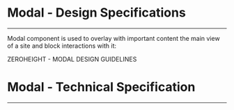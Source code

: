 
<Meta title="ODS Components/User feedback/Modal [molecule]/Specifications" />

# Modal - Design Specifications
----

Modal component is used to overlay with important content the main view of a site and block interactions with it:
<div>
  <osds-button color="primary" variant="ghost" href="https://zeroheight.com/6fc8a63f7/p/887224-modal/b/40a887" target="_blank">
    ZEROHEIGHT - MODAL DESIGN GUIDELINES &nbsp;
    <osds-icon name="external-link" color="primary" size="xs"></osds-icon>
  </osds-button>
</div>

# Modal - Technical Specification
----

<SpecificationsModal />

